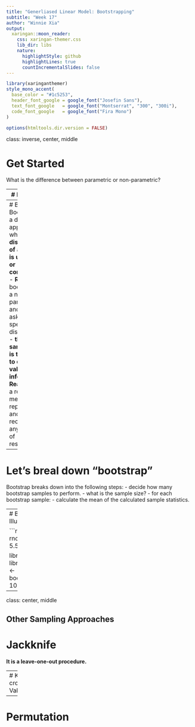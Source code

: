 ```yaml
---
title: "Generliased Linear Model: Bootstrapping"
subtitle: "Week 17"
author: "Winnie Xia"
output:
  xaringan::moon_reader:
    css: xaringan-themer.css
    lib_dir: libs
    nature:
      highlightStyle: github
      highlightLines: true
      countIncrementalSlides: false
---
```


```r
library(xaringanthemer)
style_mono_accent(
  base_color = "#1c5253",
  header_font_google = google_font("Josefin Sans"),
  text_font_google   = google_font("Montserrat", "300", "300i"),
  code_font_google   = google_font("Fira Mono")
)
```

```r
options(htmltools.dir.version = FALSE)
```
class: inverse, center, middle

# Get Started

What is the difference between parametric or non-parametric?

---
# Bootstrap

- **Definition**: It usually refers to a self-starting process that is to proceed withot external input.
- Applied to statistics: We sample with replace from the sample
---
# Bootstrap
Bootstrap is a desirable approach when:
- **the distribution of a statistic is unknown or complicated**.
- **Reason**: bootstrap is a non-parametric and does not ask foor specific distributions.
- **the sample size is too small to draw a valid inference.**
- **Reason**: it is a resampling method with replacement and recreates any number of resamples.
---
# Let's breal down "bootstrap"

Bootstrap breaks down into the following steps:
- decide how many bootstrap samples to perform.
- what is the sample size?
- for each bootstrap sample:
- calculate the mean of the calculated sample statistics.

---
# Bootstrapping Illustration in R

```r
n <- 20
s <- rnorm(n = n,
           mean = 5.5,
           sd = 1.4)

library(bootstrap)
library(ggplot2)
bp_s <- bootstrap::bootstrap(s, 1000, var)
str(bp_s)
```

---

class: center, middle 

Other Sampling Approaches 
---
# Jackknife
**It is a leave-one-out procedure.**

---
# K-cross Validation

---
# Permutation 